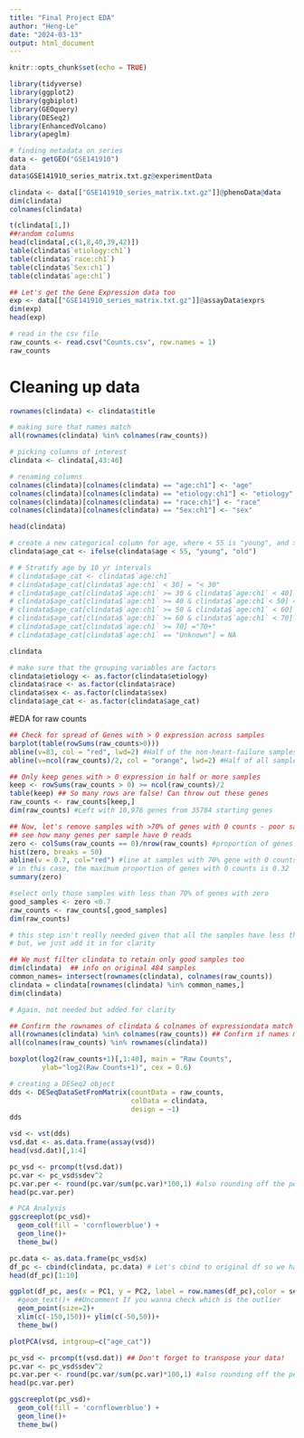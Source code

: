 ```yaml
---
title: "Final Project EDA"
author: "Heng-Le"
date: "2024-03-13"
output: html_document
---
```


```r
knitr::opts_chunk$set(echo = TRUE)
```

```r
library(tidyverse)
library(ggplot2)
library(ggbiplot)
library(GEOquery)
library(DESeq2)
library(EnhancedVolcano)
library(apeglm)
```

```r
# finding metadata on series
data <- getGEO("GSE141910")
data
data$GSE141910_series_matrix.txt.gz@experimentData
```
```r
clindata <- data[["GSE141910_series_matrix.txt.gz"]]@phenoData@data
dim(clindata)
colnames(clindata)
```

```r
t(clindata[1,])
##random columns
head(clindata[,c(1,8,40,39,42)])
table(clindata$`etiology:ch1`)
table(clindata$`race:ch1`)
table(clindata$`Sex:ch1`)
table(clindata$`age:ch1`)
```
```r
## Let's get the Gene Expression data too
exp <- data[["GSE141910_series_matrix.txt.gz"]]@assayData$exprs
dim(exp)
head(exp)
```

```r
# read in the csv file 
raw_counts <- read.csv("Counts.csv", row.names = 1)
raw_counts

```
# Cleaning up data
```r
rownames(clindata) <- clindata$title

# making sure that names match 
all(rownames(clindata) %in% colnames(raw_counts))

# picking columns of interest 
clindata <- clindata[,43:46]

# renaming columns 
colnames(clindata)[colnames(clindata) == "age:ch1"] <- "age"
colnames(clindata)[colnames(clindata) == "etiology:ch1"] <- "etiology"
colnames(clindata)[colnames(clindata) == "race:ch1"] <- "race"
colnames(clindata)[colnames(clindata) == "Sex:ch1"] <- "sex"

head(clindata)

# create a new categorical column for age, where < 55 is "young", and >= 55 is "old"
clindata$age_cat <- ifelse(clindata$age < 55, "young", "old")

# # Stratify age by 10 yr intervals
# clindata$age_cat <- clindata$`age:ch1`
# clindata$age_cat[clindata$`age:ch1` < 30] = "< 30"
# clindata$age_cat[clindata$`age:ch1` >= 30 & clindata$`age:ch1` < 40] ="30s"
# clindata$age_cat[clindata$`age:ch1` >= 40 & clindata$`age:ch1`< 50] ="40s"
# clindata$age_cat[clindata$`age:ch1` >= 50 & clindata$`age:ch1` < 60] ="50s"
# clindata$age_cat[clindata$`age:ch1` >= 60 & clindata$`age:ch1` < 70] ="60s"
# clindata$age_cat[clindata$`age:ch1` >= 70] ="70+"
# clindata$age_cat[clindata$`age:ch1` == "Unknown"] = NA

clindata
```
```r
# make sure that the grouping variables are factors 
clindata$etiology <- as.factor(clindata$etiology)
clindata$race <- as.factor(clindata$race)
clindata$sex <- as.factor(clindata$sex)
clindata$age_cat <- as.factor(clindata$age_cat)
```

#EDA for raw counts

```r
## Check for spread of Genes with > 0 expression across samples
barplot(table(rowSums(raw_counts>0)))
abline(v=83, col = "red", lwd=2) #Half of the non-heart-failure samples
abline(v=ncol(raw_counts)/2, col = "orange", lwd=2) #Half of all samples
```
```r
## Only keep genes with > 0 expression in half or more samples
keep <- rowSums(raw_counts > 0) >= ncol(raw_counts)/2
table(keep) ## So many rows are false! Can throw out these genes
raw_counts <- raw_counts[keep,]
dim(raw_counts) #Left with 10,976 genes from 35784 starting genes
```
```r
## Now, let's remove samples with >70% of genes with 0 counts - poor samples
## see how many genes per sample have 0 reads
zero <- colSums(raw_counts == 0)/nrow(raw_counts) #proportion of genes with 0 expression per sample
hist(zero, breaks = 50)
abline(v = 0.7, col="red") #line at samples with 70% gene with 0 counts
# in this case, the maximum proportion of genes with 0 counts is 0.32
summary(zero)
```
```r
#select only those samples with less than 70% of genes with zero
good_samples <- zero <0.7
raw_counts <- raw_counts[,good_samples]
dim(raw_counts) 

# this step isn't really needed given that all the samples have less than 70% of genes with zero
# but, we just add it in for clarity

```
```r
## We must filter clindata to retain only good samples too
dim(clindata)  ## info on original 484 samples
common_names= intersect(rownames(clindata), colnames(raw_counts))
clindata = clindata[rownames(clindata) %in% common_names,]
dim(clindata)

# Again, not needed but added for clarity
```
```r
## Confirm the rownames of clindata & colnames of expressiondata match
all(rownames(clindata) %in% colnames(raw_counts)) ## Confirm if names match
all(colnames(raw_counts) %in% rownames(clindata))
```


```r
boxplot(log2(raw_counts+1)[,1:40], main = "Raw Counts",
        ylab="log2(Raw Counts+1)", cex = 0.6)
```
```r
# creating a DESeq2 object
dds <- DESeqDataSetFromMatrix(countData = raw_counts, 
                              colData = clindata,    
                              design = ~1)   
dds
```


```r
vsd <- vst(dds) 
vsd.dat <- as.data.frame(assay(vsd))
head(vsd.dat)[,1:4]
```
```r
pc_vsd <- prcomp(t(vsd.dat)) 
pc.var <- pc_vsd$sdev^2
pc.var.per <- round(pc.var/sum(pc.var)*100,1) #also rounding off the percentage to 1 decimal
head(pc.var.per)

# PCA Analysis
ggscreeplot(pc_vsd)+
  geom_col(fill = 'cornflowerblue') + 
  geom_line()+
  theme_bw()

pc.data <- as.data.frame(pc_vsd$x)
df_pc <- cbind(clindata, pc.data) # Let's cbind to original df so we have metadata
head(df_pc)[1:10]
```

```r
ggplot(df_pc, aes(x = PC1, y = PC2, label = row.names(df_pc),color = sex))+
  #geom_text()+ ##Uncomment If you wanna check which is the outlier
  geom_point(size=2)+
  xlim(c(-150,150))+ ylim(c(-50,50))+
  theme_bw()

```

```r
plotPCA(vsd, intgroup=c("age_cat"))
```
```r
pc_vsd <- prcomp(t(vsd.dat)) ## Don't forget to transpose your data!
pc.var <- pc_vsd$sdev^2
pc.var.per <- round(pc.var/sum(pc.var)*100,1) #also rounding off the percentage to 1 decimal
head(pc.var.per)
```

```r
ggscreeplot(pc_vsd)+
  geom_col(fill = 'cornflowerblue') + 
  geom_line()+
  theme_bw()
```




